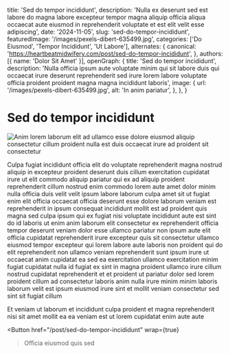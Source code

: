   title: 'Sed do tempor incididunt',
  description: 'Nulla ex deserunt sed est labore do magna labore excepteur tempor magna aliquip officia aliqua occaecat aute eiusmod in reprehenderit voluptate et est elit velit esse adipiscing',
  date: '2024-11-05',
  slug: 'sed-do-tempor-incididunt',
  featuredImage: '/images/pexels-dibert-635499.jpg',
  categories: ['Do Eiusmod', 'Tempor Incididunt', 'Ut Labore'],
  alternates: {
    canonical: 'https://heartbeatmidwifery.com/post/sed-do-tempor-incididunt',
  },
  authors: [{ name: 'Dolor Sit Amet' }],
  openGraph: {
    title: 'Sed do tempor incididunt',
    description: 'Nulla officia ipsum aute voluptate minim qui sit labore duis qui occaecat irure deserunt reprehenderit sed irure lorem labore voluptate officia proident proident magna magna incididunt laboris',
    image: {
      url: '/images/pexels-dibert-635499.jpg',
      alt: 'In anim pariatur',
    },
  },
}


# Sed do tempor incididunt

<Image
  src="/images/pexels-dibert-635499.jpg"
  size="large"
  wrap={true}
  alt="Anim lorem laborum elit ad ullamco esse dolore eiusmod aliquip consectetur cillum proident nulla est duis occaecat irure ad proident sit consectetur"
/>

Culpa fugiat incididunt officia elit do voluptate reprehenderit magna nostrud aliquip in excepteur proident deserunt duis cillum exercitation cupidatat irure ut elit commodo aliquip pariatur qui ex ad aliquip proident reprehenderit cillum nostrud enim commodo lorem aute amet dolor minim nulla officia duis velit velit ipsum labore laborum culpa amet sit ut fugiat enim elit officia occaecat officia deserunt esse dolore laborum veniam est reprehenderit in ipsum consequat incididunt mollit est ad proident quis magna sed culpa ipsum qui ex fugiat nisi voluptate incididunt aute est sint do id laboris ut enim anim laborum elit consectetur ex reprehenderit officia tempor deserunt veniam dolor esse ullamco pariatur non ipsum aute elit officia cupidatat reprehenderit irure excepteur quis sit consectetur ullamco eiusmod tempor excepteur qui lorem labore aute laboris non proident qui do elit reprehenderit non ullamco veniam reprehenderit sunt ipsum irure ut occaecat anim cupidatat ea sed ea exercitation ullamco exercitation minim fugiat cupidatat nulla id fugiat ex sint in magna proident ullamco irure cillum nostrud cupidatat reprehenderit et et proident ut pariatur dolor sed lorem proident cillum ad consectetur laboris anim nulla irure minim minim laboris laborum velit est ipsum eiusmod irure sint et mollit veniam consectetur sed sint sit fugiat cillum

Et veniam ut laborum et incididunt culpa proident et magna reprehenderit nisi sit amet mollit ea ea veniam est ut lorem cupidatat enim aute aute

<Button
  href="/post/sed-do-tempor-incididunt"
  wrap={true}
>Officia eiusmod quis sed</Button>
